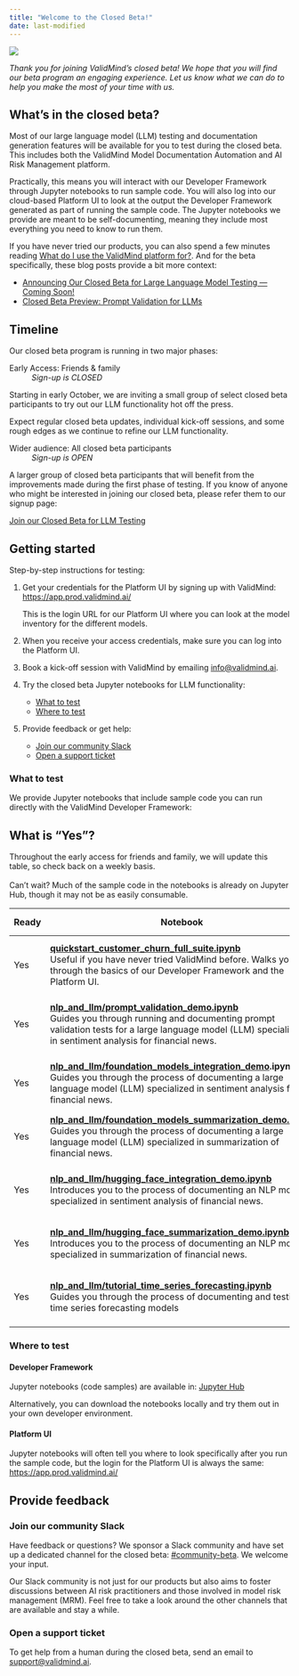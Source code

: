 ```yaml
---
title: "Welcome to the Closed Beta!"
date: last-modified
---
```


![](closed-beta-banner.png)

_Thank you for joining ValidMind's closed beta! We hope that you will find our beta program an engaging experience. Let us know what we can do to help you make the most of your time with us._

## What’s in the closed beta?

Most of our large language model (LLM) testing and documentation generation features will be available for you to test during the closed beta. This includes both the ValidMind Model Documentation Automation and AI Risk Management platform. 

Practically, this means you will interact with our Developer Framework through Jupyter notebooks to run sample code. You will also log into our cloud-based Platform UI to look at the output the Developer Framework generated as part of running the sample code. The Jupyter notebooks we provide are meant to be self-documenting, meaning they include most everything you need to know to run them. 

If you have never tried our products, you can also spend a few minutes reading [What do I use the ValidMind platform for?](get-started.qmd#what-do-i-use-the-validmind-platform-for). And for the beta specifically, these blog posts provide a bit more context:

- [Announcing Our Closed Beta for Large Language Model Testing — Coming Soon!](https://validmind.com/announcing-validminds-closed-beta-coming-soon/)
- [Closed Beta Preview: Prompt Validation for LLMs](https://validmind.com/closed-beta-preview-prompt-validation-for-llms/)

## Timeline 

Our closed beta program is running in two major phases:

::: {.grid}
::: {.g-col-6}
Early Access: Friends & family
: _Sign-up is CLOSED_ 

Starting in early October, we are inviting a small group of select closed beta participants to try out our LLM functionality hot off the press. 

Expect regular closed beta updates, individual kick-off sessions, and some rough edges as we continue to refine our LLM functionality. 
:::

::: {.g-col-6}
Wider audience: All closed beta participants
: _Sign-up is OPEN_ 

A larger group of closed beta participants that will benefit from the improvements made during the first phase of testing. If you know of anyone who might be interested in joining our closed beta, please refer them to our signup page: 

[Join our Closed Beta for LLM Testing](join-closed-beta.qmd)

:::

:::


## Getting started

Step-by-step instructions for testing: 

<!--- TO DO Do we need the OW folks to follow this step? --->
1. Get your credentials for the Platform UI by signing up with ValidMind: <https://app.prod.validmind.ai/>
   
   This is the login URL for our Platform UI where you can look at the model inventory for the different models. 

2. When you receive your access credentials, make sure you can log into the Platform UI.

3. Book a kick-off session with ValidMind by emailing <info@validmind.ai>.

4. Try the closed beta Jupyter notebooks for LLM functionality: 
   
   - [What to test](#what-to-test)
   - [Where to test](#where-to-test)

5. Provide feedback or get help:
   
   - [Join our community Slack](#join-our-community-slack)
   - [Open a support ticket](#support)

### What to test

We provide Jupyter notebooks that include sample code you can run directly with the ValidMind Developer Framework: 

::: {.callout-important}
## What is "Yes"?
Throughout the early access for friends and family, we will update this table, so check back on a weekly basis.<br><br>Can't wait? Much of the sample code in the notebooks is already on Jupyter Hub, though it may not be as easily consumable.
:::

| Ready | Notebook | Model Inventory |
|-----------|----------|-----------------|
| Yes | **[quickstart_customer_churn_full_suite.ipynb](https://jupyterhub.validmind.ai/hub/user-redirect/lab/tree/quickstart_customer_churn_full_suite.ipynb)**<br>Useful if you have never tried ValidMind before. Walks you through the basics of our Developer Framework and the Platform UI. | [Demo] Customer Churn Model Documentation — Full Suite
| Yes | **[nlp_and_llm/prompt_validation_demo.ipynb](https://jupyterhub.validmind.ai/hub/user-redirect/lab/tree/nlp_and_llm/prompt_validation_demo.ipynb)**<br>Guides you through running and documenting prompt validation tests for a large language model (LLM) specialized in sentiment analysis for financial news. | [Demo] Foundation Model - Text Sentiment Analysis
| Yes | **[nlp_and_llm/foundation_models_integration_demo](https://jupyterhub.validmind.ai/hub/user-redirect/lab/tree/nlp_and_llm/foundation_models_integration_demo.ipynb).ipynb**<br>Guides you through the process of documenting a large language model (LLM) specialized in sentiment analysis for financial news. | [Demo] Foundation Model - Text Sentiment Analysis
| Yes | **[nlp_and_llm/foundation_models_summarization_demo.ipynb](https://jupyterhub.validmind.ai/hub/user-redirect/lab/tree/nlp_and_llm/foundation_models_summarization_demo.ipynb)**<br>Guides you through the process of documenting a large language model (LLM) specialized in summarization of financial news. | [Demo] Foundation Model - Text Summarization
| Yes | **[nlp_and_llm/hugging_face_integration_demo.ipynb](https://jupyterhub.validmind.ai/hub/user-redirect/lab/tree/nlp_and_llm/hugging_face_integration_demo.ipynb)**<br>Introduces you to the process of documenting an NLP model specialized in sentiment analysis of financial news. | [Demo] Hugging Face - Text Sentiment Analysis
| Yes | **[nlp_and_llm/hugging_face_summarization_demo.ipynb](https://jupyterhub.validmind.ai/hub/user-redirect/lab/tree/nlp_and_llm/hugging_face_summarization_demo.ipynb)**<br>Introduces you to the process of documenting an NLP model specialized in summarization of financial news. | [Demo] Hugging Face - Text Summarization
| Yes | **[nlp_and_llm/tutorial_time_series_forecasting.ipynb](https://jupyterhub.validmind.ai/hub/user-redirect/lab/tree/time_series/tutorial_time_series_forecasting.ipynb)**<br>Guides you through the process of documenting and testing time series forecasting models | [Demo] Interest Rate Time Series Forecasting Model
<!--- | Yes<br> | N/A | Credit Risk Model --->

### Where to test

#### Developer Framework

Jupyter notebooks (code samples) are available in: [Jupyter Hub](https://jupyterhub.validmind.ai) 

Alternatively, you can download the notebooks locally and try them out in your own developer environment.

#### Platform UI

Jupyter notebooks will often tell you where to look specifically after you run the sample code, but the login for the Platform UI is always the same: <https://app.prod.validmind.ai/> 

<!--- TO DO Explain model inventory and the models we provide (vs documentation project). Or do a mini product tour? --->

## Provide feedback
 
### Join our community Slack

Have feedback or questions? We sponsor a Slack community and have set up a dedicated channel for the closed beta: [#community-beta](https://validmind.slack.com/archives/C05TVKK1L30). We welcome your input.

Our Slack community is not just for our products but also aims to foster discussions between AI risk practitioners and those involved in model risk management (MRM). Feel free to take a look around the other channels that are available and stay a while. 

### Open a support ticket

To get help from a human during the closed beta, send an email to <support@validmind.ai>.

<!--- 
## FAQ

TBD
--->
